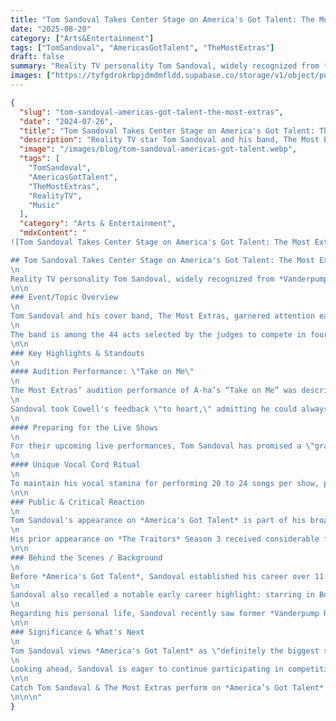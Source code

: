 ```yaml
---
title: "Tom Sandoval Takes Center Stage on America's Got Talent: The Most Extras Promise a \"Bigger Production\""
date: "2025-08-20"
category: ["Arts&Entertainment"]
tags: ["TomSandoval", "AmericasGotTalent", "TheMostExtras"]
draft: false
summary: "Reality TV personality Tom Sandoval, widely recognized from *Vanderpump Rules*, is captivating audiences on *America's Got Talent* with his band, The Most Extras. Following an impressive audition, Sandoval is gearing up to deliver an even \\"bigger production\\" for the live shows, hoping to win over viewers and transcend his past controversies."
images: ["https://tyfgdrokrbpjdmdmfldd.supabase.co/storage/v1/object/public/image/2025-08-20-02-05-07-753-04-00.jpg"]
---
```


```json
{
  "slug": "tom-sandoval-americas-got-talent-the-most-extras",
  "date": "2024-07-26",
  "title": "Tom Sandoval Takes Center Stage on America's Got Talent: The Most Extras Promise a \"Bigger Production\"",
  "description": "Reality TV star Tom Sandoval and his band, The Most Extras, are making their mark on America's Got Talent, promising an even grander performance for the live shows as Sandoval aims to redefine his public image.",
  "image": "/images/blog/tom-sandoval-americas-got-talent.webp",
  "tags": [
    "TomSandoval",
    "AmericasGotTalent",
    "TheMostExtras",
    "RealityTV",
    "Music"
  ],
  "category": "Arts & Entertainment",
  "mdxContent": "
![Tom Sandoval Takes Center Stage on America's Got Talent: The Most Extras Promise a \](https://tyfgdrokrbpjdmdmfldd.supabase.co/storage/v1/object/public/image/2025-08-20-02-05-07-753-04-00.jpg)

## Tom Sandoval Takes Center Stage on America's Got Talent: The Most Extras Promise a \"Bigger Production\"
\n
Reality TV personality Tom Sandoval, widely recognized from *Vanderpump Rules*, is captivating audiences on *America's Got Talent* with his band, The Most Extras. Following an impressive audition, Sandoval is gearing up to deliver an even \"bigger production\" for the live shows, hoping to win over viewers and transcend his past controversies.
\n\n
### Event/Topic Overview
\n
Tom Sandoval and his cover band, The Most Extras, garnered attention earlier this summer by auditioning for *America's Got Talent* Season 20. Their energetic rendition of A-ha’s “Take on Me” impressed the judges, earning them a coveted spot in the highly anticipated live shows, set to commence on August 19, 2025.
\n
The band is among the 44 acts selected by the judges to compete in four weeks of live performances, with only three acts advancing each week based on viewer votes. Sandoval expressed both nervousness and excitement about this new challenge, acknowledging the immense talent surrounding him.
\n\n
### Key Highlights & Standouts
\n
#### Audition Performance: \"Take on Me\"
\n
The Most Extras’ audition performance of A-ha’s “Take on Me” was described as an energetic and elaborate production. While judges Howie Mandel, Sofia Vergara, and Mel B praised the performance, Simon Cowell distinctly critiqued Sandoval’s vocals, stating they \"weren't great,\" though he acknowledged Sandoval's authenticity.
\n
Sandoval took Cowell's feedback \"to heart,\" admitting he could always improve. Despite the criticism, \"Take on Me\" holds deep personal significance for him, as it symbolized a personal triumph: hitting the challenging high note in its original key.
\n
#### Preparing for the Live Shows
\n
For their upcoming live performances, Tom Sandoval has promised a \"grander show\" and a \"more elaborate production,\" and hinted at exploring a different musical genre. The band has been diligently rehearsing new material and practicing extensively to prepare for the increased stakes.
\n
#### Unique Vocal Cord Ritual
\n
To maintain his vocal stamina for performing 20 to 24 songs per show, particularly during back-to-back tour dates, Sandoval has a unique pre-show ritual. He drinks tea with honey, to which he adds melted gummy bears, believing this concoction coats his vocal cords—a method he reportedly learned from Chad Kroeger of Nickelback.
\n\n
### Public & Critical Reaction
\n
Tom Sandoval's appearance on *America's Got Talent* is part of his broader effort to rehabilitate his public image following the highly publicized \"Scandoval\" in 2023, which earned him the title of \"most hated man in America.\" His participation is widely viewed as a strategic move to distance himself from the *Vanderpump Rules* drama and spotlight his musical aspirations.
\n
His prior appearance on *The Traitors* Season 3 received considerable fan support, which he found \"really, really nice and refreshing,\" boosting his confidence. However, facing America’s vote on *AGT* introduces a heightened level of pressure, especially with Simon Cowell's reputation for brutal honesty.
\n\n
### Behind the Scenes / Background
\n
Before *America's Got Talent*, Sandoval established his career over 11 seasons of *Vanderpump Rules*. Following the \"Scandoval\" controversy, he diversified his reality television appearances, competing on *Special Forces: World’s Toughest Test* Season 2 and *House of Villains*. He described *House of Villains* as one of his favorite competition show experiences, and valued the sense of agency he had over his own narrative.
\n
Sandoval also recalled a notable early career highlight: starring in Bon Jovi's 2002 \"Misunderstood\" music video. He fondly recounted the large-scale production, which involved closing down New York City streets for stunts, and the excitement of being in a music video shown on VH1 and TRL, describing it as one of the coolest experiences of his life.
\n
Regarding his personal life, Sandoval recently saw former *Vanderpump Rules* castmate Jax Taylor, suggesting their friendship remains intact, after they were seen attending a screening of *Freakier Friday* together.
\n\n
### Significance & What's Next
\n
Tom Sandoval views *America's Got Talent* as \"definitely the biggest stage\" he has ever been on, marking a significant evolution in his career. His participation represents a crucial turning point in his public perception, as he endeavors to transition from reality TV drama to a serious musical career. While he acknowledges the \"slim chance\" of winning *AGT* given the caliber of talent, he expressed immense happiness for himself and his band should they achieve success.
\n
Looking ahead, Sandoval is eager to continue participating in competition shows, even considering *Survivor* as a future endeavor. Fans can also anticipate his presence at BravoCon in November, and there's a possibility The Most Extras will perform. With ongoing tour dates, Tom Sandoval & The Most Extras are set to continue their musical endeavors, as they strive for enduring success beyond the reality television spotlight.
\n\n
Catch Tom Sandoval & The Most Extras perform on *America’s Got Talent* on NBC, and follow their journey as they aim to impress the nation and redefine their narrative. For more information on the band and upcoming tour dates, visit their official website.
\n\n\n"
}
